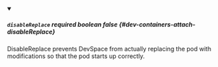 
<details className="config-field" data-expandable="false" open>
<summary>

##### `disableReplace` <span className="config-field-required" data-required="false">required</span> <span className="config-field-type">boolean</span> <span className="config-field-default">false</span> <span className="config-field-enum"></span> {#dev-containers-attach-disableReplace}

DisableReplace prevents DevSpace from actually replacing the pod with modifications so that the pod starts up correctly.

</summary>



</details>
